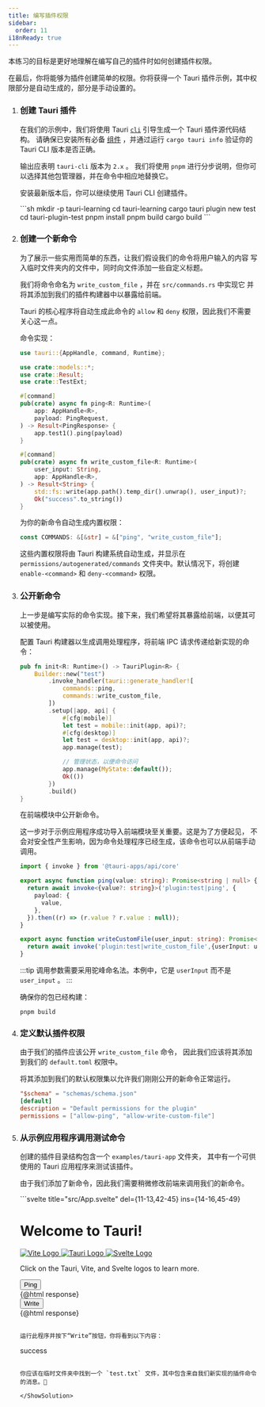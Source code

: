 ```yaml
---
title: 编写插件权限
sidebar:
  order: 11
i18nReady: true
---
```



本练习的目标是更好地理解在编写自己的插件时如何创建插件权限。

在最后，你将能够为插件创建简单的权限。你将获得一个 
Tauri 插件示例，其中权限部分是自动生成的，部分是手动设置的。

<Steps>

1. ### 创建 Tauri 插件

    在我们的示例中，我们将使用 Tauri [`cli`](/reference/cli/) 引导生成一个 Tauri 插件源代码结构。
    请确保已安装所有必备 [组件](/start/prerequisites/) ，并通过运行 
    `cargo tauri info` 验证你的 Tauri CLI 版本是否正确。

    输出应表明 `tauri-cli` 版本为 `2.x` 。
    我们将使用 `pnpm` 进行分步说明，但你可以选择其他包管理器，并在命令中相应地替换它。

    安装最新版本后，你可以继续使用 Tauri CLI 创建插件。

    <ShowSolution>
    ```sh
    mkdir -p tauri-learning
    cd tauri-learning
    cargo tauri plugin new test
    cd tauri-plugin-test
    pnpm install
    pnpm build
    cargo build
    ```
    </ShowSolution>

2. ### 创建一个新命令

    为了展示一些实用而简单的东西，让我们假设我们的命令将用户输入的内容
    写入临时文件夹内的文件中，同时向文件添加一些自定义标题。

    我们将命令命名为 `write_custom_file` ，并在 `src/commands.rs` 
    中实现它 并将其添加到我们的插件构建器中以暴露给前端。

    Tauri 的核心程序将自动生成此命令的 `allow` 和 `deny` 权限，因此我们不需要关心这一点。

    <ShowSolution>

    命令实现：

    ```rust title="src/commands.rs" ins={15-22} ins=", Manager"
    use tauri::{AppHandle, command, Runtime};

    use crate::models::*;
    use crate::Result;
    use crate::TestExt;

    #[command]
    pub(crate) async fn ping<R: Runtime>(
        app: AppHandle<R>,
        payload: PingRequest,
    ) -> Result<PingResponse> {
        app.test1().ping(payload)
    }

    #[command]
    pub(crate) async fn write_custom_file<R: Runtime>(
        user_input: String,
        app: AppHandle<R>,
    ) -> Result<String> {
        std::fs::write(app.path().temp_dir().unwrap(), user_input)?;
        Ok("success".to_string())
    }
   
    ```

    为你的新命令自动生成内置权限：

    ```rust title="src/build.rs" ins="\"write_custom_file\""
    const COMMANDS: &[&str] = &["ping", "write_custom_file"];
    ```

    这些内置权限将由 Tauri 构建系统自动生成，并显示在 `permissions/autogenerated/commands` 
    文件夹中。默认情况下，将创建 `enable-<command>` 和 `deny-<command>` 权限。

    </ShowSolution>

3. ### 公开新命令

    上一步是编写实际的命令实现。接下来，我们希望将其暴露给前端，以便其可以被使用。

    <ShowSolution>

    配置 Tauri 构建器以生成调用处理程序，将前端 IPC 请求传递给新实现的命令：

    ```rust title="src/lib.rs"  ins="commands::write_custom_file,"
    pub fn init<R: Runtime>() -> TauriPlugin<R> {
        Builder::new("test")
            .invoke_handler(tauri::generate_handler![
                commands::ping,
                commands::write_custom_file,
            ])
            .setup(|app, api| {
                #[cfg(mobile)]
                let test = mobile::init(app, api)?;
                #[cfg(desktop)]
                let test = desktop::init(app, api)?;
                app.manage(test);

                // 管理状态，以便命令访问
                app.manage(MyState::default());
                Ok(())
            })
            .build()
    }
    ```

    在前端模块中公开新命令。

    这一步对于示例应用程序成功导入前端模块至关重要。这是为了方便起见，
    不会对安全性产生影响，因为命令处理程序已经生成，该命令也可以从前端手动调用。

    ```ts title="guest-js/index.ts" ins={11-13}
    import { invoke } from '@tauri-apps/api/core'

    export async function ping(value: string): Promise<string | null> {
      return await invoke<{value?: string}>('plugin:test|ping', {
        payload: {
          value,
        },
      }).then((r) => (r.value ? r.value : null));
    }

    export async function writeCustomFile(user_input: string): Promise<string> {
      return await invoke('plugin:test|write_custom_file',{userInput: user_input});
    }
    ```

    :::tip 
    调用参数需要采用驼峰命名法。本例中，它是 `userInput` 而不是 `user_input` 。
    :::

    确保你的包已经构建：

    ```
    pnpm build
    ```

    </ShowSolution>

4. ### 定义默认插件权限

    由于我们的插件应该公开 `write_custom_file` 命令，
    因此我们应该将其添加到我们的 `default.toml` 权限中。

    <ShowSolution>

    将其添加到我们的默认权限集以允许我们刚刚公开的新命令正常运行。

    ```toml title="permissions/default.toml" ins=", \"allow-write-custom-file\""
    "$schema" = "schemas/schema.json"
    [default]
    description = "Default permissions for the plugin"
    permissions = ["allow-ping", "allow-write-custom-file"]
    ```
    </ShowSolution>

5. ### 从示例应用程序调用测试命令
    
    创建的插件目录结构包含一个 `examples/tauri-app` 文件夹，
    其中有一个可供使用的 Tauri 应用程序来测试该插件。

    由于我们添加了新命令，因此我们需要稍微修改前端来调用我们的新命令。

    <ShowSolution>
    ```svelte title="src/App.svelte" del={11-13,42-45} ins={14-16,45-49}
    <script>
      import Greet from './lib/Greet.svelte'
      import { ping, writeCustomFile } from 'tauri-plugin-test-api'

      let response = ''

      function updateResponse(returnValue) {
        response += `[${new Date().toLocaleTimeString()}]` + (typeof returnValue === 'string' ? returnValue : JSON.stringify(returnValue)) + '<br>'
      }

      function _ping() {
        ping("Pong!").then(updateResponse).catch(updateResponse)
      }
      function _writeCustomFile() {
        writeCustomFile("HELLO FROM TAURI PLUGIN").then(updateResponse).catch(updateResponse)
      }
    </script>

    <main class="container">
      <h1>Welcome to Tauri!</h1>

      <div class="row">
        <a href="https://vitejs.dev" target="_blank">
          <img src="/vite.svg" class="logo vite" alt="Vite Logo" />
        </a>
        <a href="https://tauri.app" target="_blank">
          <img src="/tauri.svg" class="logo tauri" alt="Tauri Logo" />
        </a>
        <a href="https://svelte.dev" target="_blank">
          <img src="/svelte.svg" class="logo svelte" alt="Svelte Logo" />
        </a>
      </div>

      <p>
        Click on the Tauri, Vite, and Svelte logos to learn more.
      </p>

      <div class="row">
        <Greet />
      </div>

      <div>
        <button on:click="{_ping}">Ping</button>
        <div>{@html response}</div>
      </div>
      <div>
        <button on:click="{_writeCustomFile}">Write</button>
        <div>{@html response}</div>
      </div>


    </main>

    <style>
      .logo.vite:hover {
        filter: drop-shadow(0 0 2em #747bff);
      }

      .logo.svelte:hover {
        filter: drop-shadow(0 0 2em #ff3e00);
      }
    </style>
    ```

    运行此程序并按下“Write”按钮，你将看到以下内容：

    ```
    success
    ```

    你应该在临时文件夹中找到一个 `test.txt` 文件，其中包含来自我们新实现的插件命令的消息。🥳

    </ShowSolution>

 </Steps>   

